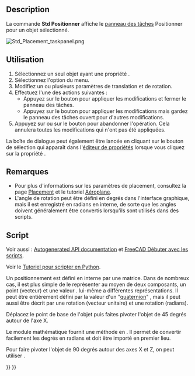 <languages/>

{{Docnav/fr
|[[Std_SendToPythonConsole/fr|Vers la console Python]]
|[[Std_TransformManip/fr|Transformer]]
|[[Std_Edit_Menu/fr|Menu Édition]]
|IconL=Std_SendToPythonConsole.svg
|IconR=Std_Alignment.svg
|IconC=Freecad.svg
}}

{{GuiCommand/fr
|Name=Std Placement
|Name/fr=Std Positionner
|MenuLocation=Édition → Positionner...
‏‎|Workbenches=Tous
|SeeAlso=[[Std_Alignment/fr|Std Aligner]], [[Placement/fr|Placement]]
}}

==Description==

La commande '''Std Positionner''' affiche le [[Task_Panel/fr|panneau des tâches]] Positionner pour un objet sélectionné.

[[Image:Std_Placement_taskpanel.png]]
{{Caption|Le panneau des tâches de Positionner}}

<span id="Usage"></span>
==Utilisation==

# Sélectionnez un seul objet ayant une propriété {{PropertyData|Placement}}.
# Sélectionnez l'option {{MenuCommand|Édition → [[Image:Std_Placement.svg|16px]] Positionner...}} du menu.
# Modifiez un ou plusieurs paramètres de translation et de rotation.
# Effectuez l'une des actions suivantes :
#* Appuyez sur le bouton {{Button|OK}} pour appliquer les modifications et fermer le panneau des tâches.
#* Appuyez sur le bouton {{Button|Appliquer}} pour appliquer les modifications mais gardez le panneau des tâches ouvert pour d'autres modifications.
# Appuyez sur {{KEY|Echap}} ou sur le bouton {{Button|Annuler}} pour abandonner l'opération. Cela annulera toutes les modifications qui n'ont pas été appliquées.

La boîte de dialogue peut également être lancée en cliquant sur le bouton de sélection {{Button|...}} qui apparaît dans l'[[Property_editor/fr|éditeur de propriétés]] lorsque vous cliquez sur la propriété {{PropertyData|Placement}}.

<span id="Notes"></span>
==Remarques==

* Pour plus d'informations sur les paramètres de placement, consultez la page [[Placement/fr|Placement]] et le tutoriel [[Aeroplane/fr|Aéroplane]].
* L'angle de rotation peut être défini en degrés dans l'interface graphique, mais il est enregistré en radians en interne, de sorte que les angles doivent généralement être convertis lorsqu'ils sont utilisés dans des scripts.

<span id="Scripting"></span>
==Script==

Voir aussi : [https://freecad.github.io/SourceDoc/ Autogenerated API documentation] et [[FreeCAD_Scripting_Basics/fr|FreeCAD Débuter avec les scripts]].

Voir le [[Python_scripting_tutorial/fr#Vecteurs_et_placements|Tutoriel pour scripter en Python]].

Un positionnement est défini en interne par une matrice. Dans de nombreux cas, il est plus simple de le représenter au moyen de deux composants, un point (vecteur) {{incode|Base}} et une valeur {{incode|Rotation}}. {{incode|Rotation}} lui-même a différentes représentations. Il peut être entièrement défini par la valeur d'un "[https://fr.wikipedia.org/wiki/Quaternion quaternion]" {{incode|(xi + yj + zk + w)}}, mais il peut aussi être décrit par une rotation {{incode|Axis}} (vecteur unitaire) et une rotation {{incode|Angle}} (radians).

{{Code|code=
import FreeCAD as App

doc = App.newDocument()
obj = doc.addObject("Part::Cylinder", "Cylinder")

print(obj.Placement)
# Placement [Pos=(0,0,0), Yaw-Pitch-Roll=(0,0,0)]
print(obj.Placement.Base)
# Vector (0.0, 0.0, 0.0)
print(obj.Placement.Rotation)
# Rotation (0.0, 0.0, 0.0, 1.0)

print(obj.Placement.Rotation.Angle)
# 0.0
print(obj.Placement.Rotation.Axis)
# Vector (0.0, 0.0, 1.0)
print(obj.Placement.Rotation.Q)
# (0.0, 0.0, 0.0, 1.0)
}}

Déplacez le point de base de l'objet puis faites pivoter l'objet de 45 degrés autour de l'axe X.

Le module mathématique fournit une méthode en {{incode|radians()}}. Il permet de convertir facilement les degrés en radians et doit être importé en premier lieu.

{{Code|code=
import math

obj.Placement.Base = App.Vector(5, 3, 1)
obj.Placement.Rotation.Axis = App.Vector(1, 0, 0)
obj.Placement.Rotation.Angle = math.radians(45)

print(obj.Placement)
# Placement [Pos=(5,3,1), Yaw-Pitch-Roll=(0,0,45)]
print(obj.Placement.Rotation.Q)
# (0.3826834323650898, 0.0, 0.0, 0.9238795325112867)
print(obj.Placement.Matrix)
# Matrix ((1,0,0,5),(0,0.707107,-0.707107,3),(0,0.707107,0.707107,1),(0,0,0,1))
}}

Pour faire pivoter l'objet de 90 degrés autour des axes X et Z, on peut utiliser {{incode|obj.Placement.Rotation.setYawPitchRoll}}.

{{Code|code=
obj.Placement.Base = App.Vector(5, 3, 1)
obj.Placement.Rotation.Axis = App.Vector(1, 0, 0)
obj.Placement.Rotation.setYawPitchRoll(90, 0, 90)

print(obj.Placement)
# Placement [Pos=(5,3,1), Yaw-Pitch-Roll=(90,0,90)]
}}


{{Docnav/fr
|[[Std_SendToPythonConsole/fr|Vers la console Python]]
|[[Std_TransformManip/fr|Transformer]]
|[[Std_Edit_Menu/fr|Menu Édition]]
|IconL=Std_SendToPythonConsole.svg
|IconR=Std_Alignment.svg
|IconC=Freecad.svg
}}

{{Std_Base_navi{{#translation:}}}}
{{Userdocnavi{{#translation:}}}}